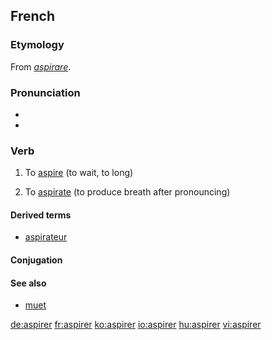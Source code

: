 ==French==

===Etymology===
From {{L.|fr}} ''[[aspirare]]''.

===Pronunciation===
* {{IPA|/as.pi.ʁe/|lang=fr}}
* {{audio|Fr-aspirer.ogg|aspirer}}

===Verb===
{{infl|fr|verb|}}

# {{context|intransitive|followed by à}} To [[aspire]] (to wait, to long)
# {{transitive}} To [[aspirate]] (to produce breath after pronouncing)

====Derived terms====
*[[aspirateur]]

====Conjugation====
{{fr-conj-er|aspir}}

====See also====
*[[muet]]

[[de:aspirer]]
[[fr:aspirer]]
[[ko:aspirer]]
[[io:aspirer]]
[[hu:aspirer]]
[[vi:aspirer]]